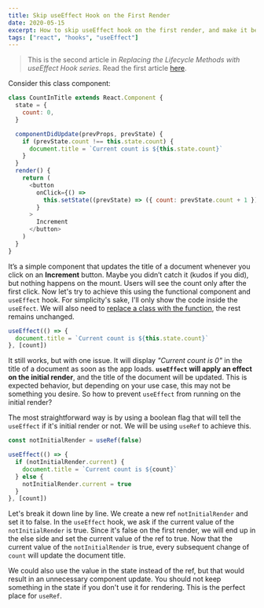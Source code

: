 ```yaml
---
title: Skip useEffect Hook on the First Render
date: 2020-05-15
excerpt: How to skip useEffect hook on the first render, and make it behave like componentDidUpdate lifecycle method?
tags: ["react", "hooks", "useEffect"]
---
```


> This is the second article in _Replacing the Lifecycle Methods with useEffect Hook series_. Read the first article [here](https://www.nikolamargit.dev/pitfalls-of-replacing-lifecycle-methods-with-useeffect-hook/).

Consider this class component:

```javascript
class CountInTitle extends React.Component {
  state = {
    count: 0,
  }

  componentDidUpdate(prevProps, prevState) {
    if (prevState.count !== this.state.count) {
      document.title = `Current count is ${this.state.count}`
    }
  }
  render() {
    return (
      <button
        onClick={() =>
          this.setState((prevState) => ({ count: prevState.count + 1 }))
        }
      >
        Increment
      </button>
    )
  }
}
```

It’s a simple component that updates the title of a document whenever you click on an **Increment** button. Maybe you didn’t catch it (kudos if you did), but nothing happens on the mount. Users will see the count only after the first click. Now let's try to achieve this using the functional component and `useEffect` hook. For simplicity's sake, I'll only show the code inside the `useEfect`. We will also need to [replace a class with the function](https://www.digitalocean.com/community/tutorials/five-ways-to-convert-react-class-components-to-functional-components-with-react-hooks), the rest remains unchanged.

```javascript
useEffect(() => {
  document.title = `Current count is ${this.state.count}`
}, [count])
```

It still works, but with one issue. It will display _"Current count is 0"_ in the title of a document as soon as the app loads. **`useEffect` will apply an effect on the initial render**, and the title of the document will be updated. This is expected behavior, but depending on your use case, this may not be something you desire. So how to prevent `useEffect` from running on the initial render?

The most straightforward way is by using a boolean flag that will tell the `useEffect` if it's initial render or not. We will be using `useRef` to achieve this.

```javascript
const notInitialRender = useRef(false)

useEffect(() => {
  if (notInitialRender.current) {
    document.title = `Current count is ${count}`
  } else {
    notInitialRender.current = true
  }
}, [count])
```

Let's break it down line by line. We create a new ref `notInitialRender` and set it to false. In the `useEffect` hook, we ask if the current value of the `notInitialRender` is true. Since it's false on the first render, we will end up in the else side and set the current value of the ref to true. Now that the current value of the `notInitialRender` is true, every subsequent change of `count` will update the document title.

We could also use the value in the state instead of the ref, but that would result in an unnecessary component update. You should not keep something in the state if you don't use it for rendering. This is the perfect place for `useRef`.
